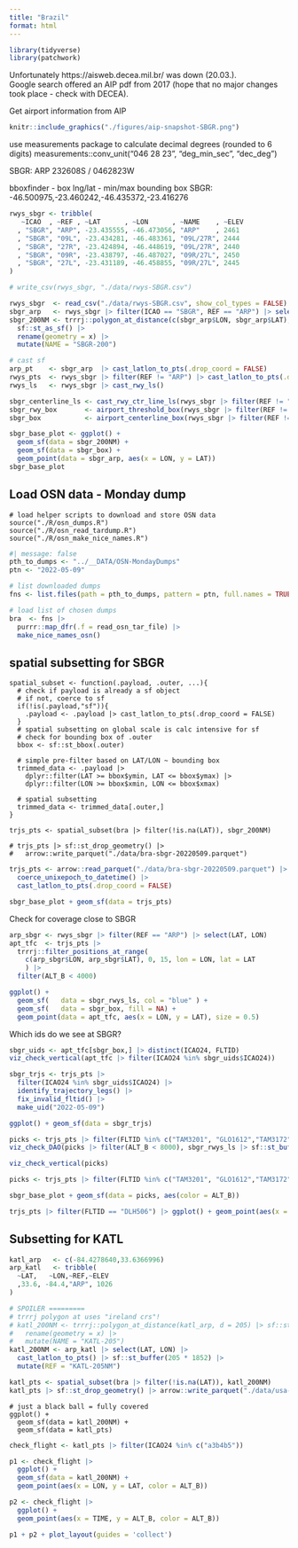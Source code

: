 ```yaml
---
title: "Brazil"
format: html
---
```


```r
library(tidyverse)
library(patchwork)
```


Unfortunately https://aisweb.decea.mil.br/ was down (20.03.).    
Google search offered an AIP pdf from 2017 (hope that no major changes took place - check with DECEA).

Get airport information from AIP

```r
knitr::include_graphics("./figures/aip-snapshot-SBGR.png")
```

use measurements package to calculate decimal degrees (rounded to 6 digits)
measurements::conv_unit("046 28 23", "deg_min_sec", "dec_deg")

SBGR: ARP 232608S / 0462823W

bboxfinder - box lng/lat - min/max
bounding box SBGR: -46.500975,-23.460242,-46.435372,-23.416276

```r
rwys_sbgr <- tribble(
   ~ICAO  , ~REF , ~LAT      , ~LON      , ~NAME    , ~ELEV
  , "SBGR", "ARP", -23.435555, -46.473056, "ARP"    , 2461
  , "SBGR", "09L", -23.434281, -46.483361, "09L/27R", 2444
  , "SBGR", "27R", -23.424894, -46.448619, "09L/27R", 2440
  , "SBGR", "09R", -23.438797, -46.487027, "09R/27L", 2450
  , "SBGR", "27L", -23.431189, -46.458855, "09R/27L", 2445
)

# write_csv(rwys_sbgr, "./data/rwys-SBGR.csv")
```


```r
rwys_sbgr  <- read_csv("./data/rwys-SBGR.csv", show_col_types = FALSE)
sbgr_arp   <- rwys_sbgr |> filter(ICAO == "SBGR", REF == "ARP") |> select(LAT, LON)
sbgr_200NM <- trrrj::polygon_at_distance(c(sbgr_arp$LON, sbgr_arp$LAT), d = 205) |> 
  sf::st_as_sf() |> 
  rename(geometry = x) |> 
  mutate(NAME = "SBGR-200")

# cast sf
arp_pt    <- sbgr_arp  |> cast_latlon_to_pts(.drop_coord = FALSE) 
rwys_pts  <- rwys_sbgr |> filter(REF != "ARP") |> cast_latlon_to_pts(.drop_coord = FALSE)
rwys_ls   <- rwys_sbgr |> cast_rwy_ls()

sbgr_centerline_ls <- cast_rwy_ctr_line_ls(rwys_sbgr |> filter(REF != "ARP"))
sbgr_rwy_box       <- airport_threshold_box(rwys_sbgr |> filter(REF != "ARP"))
sbgr_box           <- airport_centerline_box(rwys_sbgr |> filter(REF != "ARP"), .ctrl_length = 15000)
```

```r
sbgr_base_plot <- ggplot() +
  geom_sf(data = sbgr_200NM) +
  geom_sf(data = sbgr_box) +
  geom_point(data = sbgr_arp, aes(x = LON, y = LAT))
sbgr_base_plot
```



## Load OSN data - Monday dump

```{}
# load helper scripts to download and store OSN data
source("./R/osn_dumps.R")
source("./R/osn_read_tardump.R")
source("./R/osn_make_nice_names.R")
```
```r
#| message: false
pth_to_dumps <- "../__DATA/OSN-MondayDumps"
ptn <- "2022-05-09"

# list downloaded dumps
fns <- list.files(path = pth_to_dumps, pattern = ptn, full.names = TRUE)

# load list of chosen dumps
bra  <- fns |> 
  purrr::map_dfr(.f = read_osn_tar_file) |> 
  make_nice_names_osn()
```

## spatial subsetting for SBGR

```{}
spatial_subset <- function(.payload, .outer, ...){
  # check if payload is already a sf object
  # if not, coerce to sf
  if(!is(.payload,"sf")){
    .payload <- .payload |> cast_latlon_to_pts(.drop_coord = FALSE)
  }
  # spatial subsetting on global scale is calc intensive for sf
  # check for bounding box of .outer
  bbox <- sf::st_bbox(.outer)
  
  # simple pre-filter based on LAT/LON ~ bounding box
  trimmed_data <- .payload |> 
    dplyr::filter(LAT >= bbox$ymin, LAT <= bbox$ymax) |> 
    dplyr::filter(LON >= bbox$xmin, LON <= bbox$xmax)
  
  # spatial subsetting
  trimmed_data <- trimmed_data[.outer,]
}

trjs_pts <- spatial_subset(bra |> filter(!is.na(LAT)), sbgr_200NM)

# trjs_pts |> sf::st_drop_geometry() |> 
#   arrow::write_parquet("./data/bra-sbgr-20220509.parquet")
```

```r
trjs_pts <- arrow::read_parquet("./data/bra-sbgr-20220509.parquet") |> 
  coerce_unixepoch_to_datetime() |> 
  cast_latlon_to_pts(.drop_coord = FALSE)

sbgr_base_plot + geom_sf(data = trjs_pts)
```

Check for coverage close to SBGR

```r
arp_sbgr <- rwys_sbgr |> filter(REF == "ARP") |> select(LAT, LON)
apt_tfc  <- trjs_pts |> 
  trrrj::filter_positions_at_range(
    c(arp_sbgr$LON, arp_sbgr$LAT), 0, 15, lon = LON, lat = LAT
    ) |> 
  filter(ALT_B < 4000)

ggplot() + 
  geom_sf(   data = sbgr_rwys_ls, col = "blue" ) +
  geom_sf(   data = sbgr_box, fill = NA) +
  geom_point(data = apt_tfc, aes(x = LON, y = LAT), size = 0.5)
```

Which ids do we see at SBGR?

```r
sbgr_uids <- apt_tfc[sbgr_box,] |> distinct(ICAO24, FLTID)
viz_check_vertical(apt_tfc |> filter(ICAO24 %in% sbgr_uids$ICAO24))
```

```r
sbgr_trjs <- trjs_pts |> 
  filter(ICAO24 %in% sbgr_uids$ICAO24) |> 
  identify_trajectory_legs() |> 
  fix_invalid_fltid() |> 
  make_uid("2022-05-09")

ggplot() + geom_sf(data = sbgr_trjs)
```



```r
picks <- trjs_pts |> filter(FLTID %in% c("TAM3201", "GLO1612","TAM3172", "DLH506"))
viz_check_DAO(picks |> filter(ALT_B < 8000), sbgr_rwys_ls |> sf::st_buffer(dist = 10000)) + geom_sf(data = sbgr_rwys_ls)

viz_check_vertical(picks)
```




```r
picks <- trjs_pts |> filter(FLTID %in% c("TAM3201", "GLO1612","TAM3172", "DLH506"))

sbgr_base_plot + geom_sf(data = picks, aes(color = ALT_B))
```

```r
trjs_pts |> filter(FLTID == "DLH506") |> ggplot() + geom_point(aes(x = TIME, y = ALT_B))
```

## Subsetting for KATL

```r
katl_arp   <- c(-84.4278640,33.6366996)
arp_katl   <- tribble(
  ~LAT,   ~LON,~REF,~ELEV
  ,33.6, -84.4,"ARP", 1026
)

# SPOILER =========
# trrrj polygon at uses "ireland crs"! 
# katl_200NM <- trrrj::polygon_at_distance(katl_arp, d = 205) |> sf::st_as_sf() |> 
#   rename(geometry = x) |> 
#   mutate(NAME = "KATL-205")
katl_200NM <- arp_katl |> select(LAT, LON) |> 
  cast_latlon_to_pts() |> sf::st_buffer(205 * 1852) |> 
  mutate(REF = "KATL-205NM")

katl_pts <- spatial_subset(bra |> filter(!is.na(LAT)), katl_200NM)
katl_pts |> sf::st_drop_geometry() |> arrow::write_parquet("./data/usa-katl-20220509.parquet")
```

```{}
# just a black ball = fully covered
ggplot() +
  geom_sf(data = katl_200NM) +
  geom_sf(data = katl_pts)
```

```r
check_flight <- katl_pts |> filter(ICAO24 %in% c("a3b4b5")) 

p1 <- check_flight |> 
  ggplot() +
  geom_sf(data = katl_200NM) +
  geom_point(aes(x = LON, y = LAT, color = ALT_B))

p2 <- check_flight |> 
  ggplot() +
  geom_point(aes(x = TIME, y = ALT_B, color = ALT_B))

p1 + p2 + plot_layout(guides = 'collect')
```

